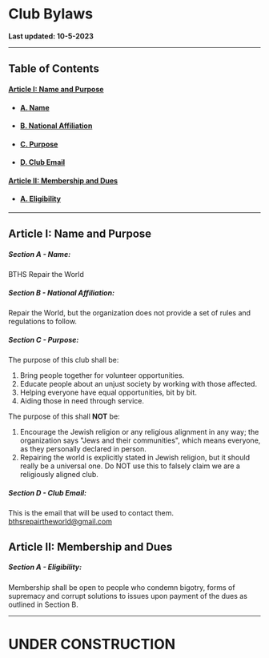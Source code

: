 # Club Bylaws

**Last updated: 10-5-2023**

---

## Table of Contents

#### [Article I: Name and Purpose](#article-i-name-and-purpose)

- #### [A. Name](#section-a---name)
- #### [B. National Affiliation](#section-b---national-affiliation)
- #### [C. Purpose](#section-c---purpose)
- #### [D. Club Email](#section-d---club-email)

#### [Article II: Membership and Dues](#article-ii-membership-and-dues)

- #### [A. Eligibility](#section-a---eligibility)

---

## Article I: Name and Purpose

##### Section A - Name:

BTHS Repair the World

##### Section B - National Affiliation:

Repair the World, but the organization does not provide a set of rules and regulations to follow.

##### Section C - Purpose:

The purpose of this club shall be:

1. Bring people together for volunteer opportunities.
2. Educate people about an unjust society by working with those affected.
3. Helping everyone have equal opportunities, bit by bit.
4. Aiding those in need through service.

The purpose of this shall **NOT** be:

1. Encourage the Jewish religion or any religious alignment in any way; the organization says "Jews and their communities", which means everyone, as they personally declared in person.
2. Repairing the world is explicitly stated in Jewish religion, but it should really be a universal one. Do NOT use this to falsely claim we are a religiously aligned club.

##### Section D - Club Email:

This is the email that will be used to contact them. [bthsrepairtheworld@gmail.com](mailto:bthsrepairtheworld@gmail.com)

## Article II: Membership and Dues

##### Section A - Eligibility:

Membership shall be open to people who condemn bigotry, forms of supremacy and corrupt solutions to issues upon payment of the dues as outlined in Section B.

---

# UNDER CONSTRUCTION
